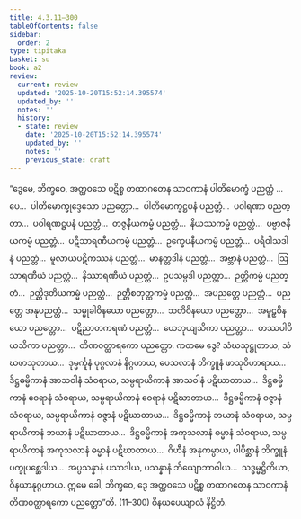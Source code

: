 ```yaml
---
title: 4.3.11–300
tableOfContents: false
sidebar:
  order: 2
type: tipitaka
basket: su
book: a2
review:
  current: review
  updated: '2025-10-20T15:52:14.395574'
  updated_by: ''
  notes: ''
  history:
  - state: review
    date: '2025-10-20T15:52:14.395574'
    updated_by: ''
    notes: ''
    previous_state: draft
---
```



<DynamicBreadcrumb />


<ReviewStatus review={frontmatter.review} showDetails={true} />

<HypothesisAnnotation frontmatter={frontmatter} />

<Division number="202–230" book="a2" e="ch" v="15">

<Paragraph number="290" book="a2">
“ဒွေမေ, ဘိက္ခဝေ, အတ္ထဝသေ ပဋိစ္စ တထာဂတေန သာဝကာနံ ပါတိမောက္ခံ ပညတ္တံ …ပေ…  ပါတိမောက္ခုဒ္ဒေသော ပညတ္တော…  ပါတိမောက္ခဋ္ဌပနံ ပညတ္တံ…  ပဝါရဏာ ပညတ္တာ…  ပဝါရဏဋ္ဌပနံ ပညတ္တံ…  တဇ္ဇနီယကမ္မံ ပညတ္တံ…  နိယဿကမ္မံ ပညတ္တံ…  ပဗ္ဗာဇနီယကမ္မံ ပညတ္တံ…  ပဋိသာရဏီယကမ္မံ ပညတ္တံ…  ဥက္ခေပနီယကမ္မံ ပညတ္တံ…  ပရိဝါသဒါနံ ပညတ္တံ…  မူလာယပဋိကဿနံ ပညတ္တံ…  မာနတ္တဒါနံ ပညတ္တံ…  အဗ္ဘာနံ ပညတ္တံ…  ဩသာရဏီယံ ပညတ္တံ…  နိဿာရဏီယံ ပညတ္တံ…  ဥပသမ္ပဒါ ပညတ္တာ…  ဉတ္တိကမ္မံ ပညတ္တံ…  ဉတ္တိဒုတိယကမ္မံ ပညတ္တံ…  ဉတ္တိစတုတ္ထကမ္မံ ပညတ္တံ…  အပညတ္တေ ပညတ္တံ…  ပညတ္တေ အနုပညတ္တံ…  သမ္မုခါဝိနယော ပညတ္တော…  သတိဝိနယော ပညတ္တော…  အမူဠှဝိနယော ပညတ္တော…  ပဋိညာတကရဏံ ပညတ္တံ…  ယေဘုယျသိကာ ပညတ္တာ…  တဿပါပိယသိကာ ပညတ္တာ…  တိဏဝတ္ထာရကော ပညတ္တော. ကတမေ ဒွေ? သံဃသုဋ္ဌုတာယ, သံဃဖာသုတာယ…  ဒုမ္မင်္ကူနံ ပုဂ္ဂလာနံ နိဂ္ဂဟာယ, ပေသလာနံ ဘိက္ခူနံ ဖာသုဝိဟာရာယ…  ဒိဋ္ဌဓမ္မိကာနံ အာသဝါနံ သံဝရာယ, သမ္ပရာယိကာနံ အာသဝါနံ ပဋိဃာတာယ…  ဒိဋ္ဌဓမ္မိကာနံ ဝေရာနံ သံဝရာယ, သမ္ပရာယိကာနံ ဝေရာနံ ပဋိဃာတာယ…  ဒိဋ္ဌဓမ္မိကာနံ ဝဇ္ဇာနံ သံဝရာယ, သမ္ပရာယိကာနံ ဝဇ္ဇာနံ ပဋိဃာတာယ…  ဒိဋ္ဌဓမ္မိကာနံ ဘယာနံ သံဝရာယ, သမ္ပရာယိကာနံ ဘယာနံ ပဋိဃာတာယ…  ဒိဋ္ဌဓမ္မိကာနံ အကုသလာနံ ဓမ္မာနံ သံဝရာယ, သမ္ပရာယိကာနံ အကုသလာနံ ဓမ္မာနံ ပဋိဃာတာယ…  ဂိဟီနံ အနုကမ္ပာယ, ပါပိစ္ဆာနံ ဘိက္ခူနံ ပက္ခုပစ္ဆေဒါယ…  အပ္ပသန္နာနံ ပသာဒါယ, ပသန္နာနံ ဘိယျောဘာဝါယ…  သဒ္ဓမ္မဋ္ဌိတိယာ, ဝိနယာနုဂ္ဂဟာယ. ဣမေ ခေါ, ဘိက္ခဝေ, ဒွေ အတ္ထဝသေ ပဋိစ္စ တထာဂတေန သာဝကာနံ တိဏဝတ္ထာရကော ပညတ္တော”တိ. (11–300)

</Paragraph>
</Division>

<Paragraph number="291" type="center" book="a2">
ဝိနယပေယျာလံ နိဋ္ဌိတံ.
</Paragraph>